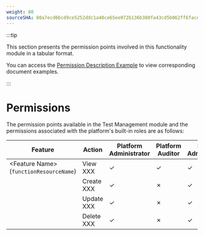 ```yaml
---
weight: 80
sourceSHA: 80a7ecd66cd9ce5252ddc1a40ce65ee072b136b380fa43cd5b062ff6face24ae
---
```


:::tip

This section presents the permission points involved in this functionality module in a tabular format.

You can access the [Permission Description Example](https://product-doc-guide.alauda.cn/template/permissions/example.html) to view corresponding document examples.

:::

# Permissions

The permission points available in the Test Management module and the permissions associated with the platform's built-in roles are as follows:

| **Feature**                         | **Action** | **Platform Administrator** | **Platform Auditor** | **Project Administrator** | **Namespace Administrator** | **Developer** |
| ----------------------------------- | ---------- | -------------------------- | --------------------- | ------------------------- | --------------------------- | -------------- |
| \<Feature Name> (`functionResourceName`) | View XXX  | ✓                          | ✓                     | ✓                         | ✓                           | ✓              |
|                                     | Create XXX| ✓                          | ✗                     | ✓                         | ✓                           | ✓              |
|                                     | Update XXX| ✓                          | ✗                     | ✓                         | ✓                           | ✓              |
|                                     | Delete XXX| ✓                          | ✗                     | ✓                         | ✓                           | ✗              |
